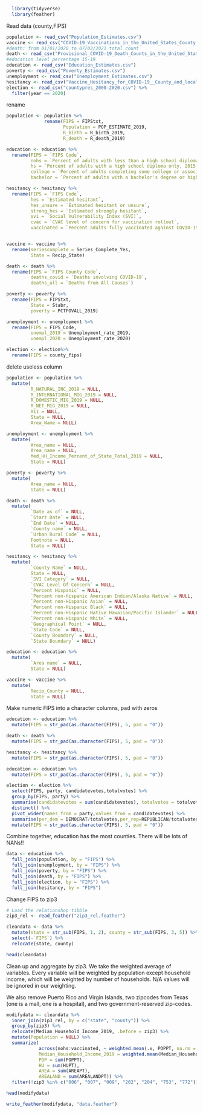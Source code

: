 ```r
  library(tidyverse)
  library(feather)
```

Read data (county,FIPS)


```r
population <- read_csv("Population_Estimates.csv")
vaccine <- read_csv("COVID-19_Vaccinations_in_the_United_States_County_data.gov.csv")
#death: from 01/01/2020 to 07/03/2021 total count
death <- read_csv("Provisional_COVID-19_Death_Counts_in_the_United_States_by_County.csv")
#education level percentage 15-19
education <- read_csv("Education_Estimates.csv")
poverty <- read_csv("Poverty_Estimates.csv")
unemployment <- read_csv("Unemployment_Estimates.csv")
hesitancy <- read_csv("Vaccine_Hesitancy_for_COVID-19__County_and_local_estimates.csv")
election <- read_csv("countypres_2000-2020.csv") %>%
  filter(year == 2020)
```

rename
```r
population <- population %>%
              rename(FIPS = FIPStxt,
                     Population = POP_ESTIMATE_2019,
                     R_birth = R_birth_2019,
                     R_death = R_death_2019)

education <- education %>%
  rename(FIPS = `FIPS Code`,
         nohs = `Percent of adults with less than a high school diploma, 2015-19`,
         hs = `Percent of adults with a high school diploma only, 2015-19`,
         college = `Percent of adults completing some college or associate's degree, 2015-19`,
         bachelor = `Percent of adults with a bachelor's degree or higher, 2015-19`)

hesitancy <- hesitancy %>%
  rename(FIPS = `FIPS Code`,
         hes = `Estimated hesitant`,
         hes_unsure = `Estimated hesitant or unsure`,
         strong_hes = `Estimated strongly hesitant`,
         svi = `Social Vulnerability Index (SVI)`,
         cvac = `CVAC level of concern for vaccination rollout`,
         vaccinated = `Percent adults fully vaccinated against COVID-19 (as of 6/10/21)`)


vaccine <- vaccine %>%
  rename(seriescomplete = Series_Complete_Yes,
         State = Recip_State)

death <- death %>%
  rename(FIPS = `FIPS County Code`,
         deaths_covid = `Deaths involving COVID-19`,
         deaths_all = `Deaths from All Causes`)

poverty <- poverty %>%
  rename(FIPS = FIPStxt,
         State = Stabr,
         poverty = PCTPOVALL_2019)

unemployment <- unemployment %>%
  rename(FIPS = FIPS_Code,
         unempl_2019 = Unemployment_rate_2019,
         unempl_2020 = Unemployment_rate_2020)

election <- election%>%
  rename(FIPS = county_fips)
```

delete useless column
```r
population <- population %>%
  mutate(
         R_NATURAL_INC_2019 = NULL,
         R_INTERNATIONAL_MIG_2019 = NULL,
         R_DOMESTIC_MIG_2019 = NULL,
         R_NET_MIG_2019 = NULL,
         X11 = NULL,
         State = NULL,
         Area_Name = NULL)

unemployment <- unemployment %>%
  mutate(
         Area_name = NULL,
         Area_name = NULL,
         Med_HH_Income_Percent_of_State_Total_2019 = NULL,
         State = NULL)

poverty <- poverty %>%
  mutate(
         Area_name = NULL,
         State = NULL)

death <- death %>%
  mutate(
         `Date as of` = NULL,
         `Start Date` = NULL,
         `End Date` = NULL,
         `County name` = NULL,
         `Urban Rural Code` = NULL,
         Footnote = NULL,
         State = NULL)

hesitancy <- hesitancy %>%
  mutate(
         `County Name` = NULL,
         State = NULL,
         `SVI Category` = NULL,
         `CVAC Level Of Concern` = NULL,
         `Percent Hispanic` = NULL,
         `Percent non-Hispanic American Indian/Alaska Native` = NULL,
         `Percent non-Hispanic Asian` = NULL,
         `Percent non-Hispanic Black` = NULL,
         `Percent non-Hispanic Native Hawaiian/Pacific Islander` = NULL,
         `Percent non-Hispanic White` = NULL,
         `Geographical Point` = NULL,
         `State Code` = NULL,
         `County Boundary` = NULL,
         `State Boundary` = NULL)

education <- education %>%
  mutate(
         `Area name` = NULL,
         State = NULL)

vaccine <- vaccine %>%
  mutate(
         Recip_County = NULL,
         State = NULL)

```

Make numeric FIPS into a character columns, pad with zeros
```r
education <- education %>%
  mutate(FIPS = str_pad(as.character(FIPS), 5, pad = "0"))

death <- death %>%
  mutate(FIPS = str_pad(as.character(FIPS), 5, pad = "0"))

hesitancy <- hesitancy %>%
  mutate(FIPS = str_pad(as.character(FIPS), 5, pad = "0"))

education <- education %>%
  mutate(FIPS = str_pad(as.character(FIPS), 5, pad = "0"))

election <- election %>%
  select(FIPS, party, candidatevotes,totalvotes) %>%
  group_by(FIPS, party) %>%
  summarise(candidatevotes = sum(candidatevotes), totalvotes = totalvotes) %>%
  distinct() %>%
  pivot_wider(names_from = party,values_from = candidatevotes) %>%
  summarise(per_dem = DEMOCRAT/totalvotes,per_rep=REPUBLICAN/totalvotes,per_other=OTHER/totalvotes,per_green=GREEN/totalvotes,per_lib=LIBERTARIAN/totalvotes) %>%
  mutate(FIPS = str_pad(as.character(FIPS), 5, pad = "0"))
```

Combine together, education has the most counties. There will be lots of NANs!!
```r
data <- education %>%
  full_join(population, by = "FIPS") %>%
  full_join(unemployment, by = "FIPS") %>%
  full_join(poverty, by = "FIPS") %>%
  full_join(death, by = "FIPS") %>%
  full_join(election, by = "FIPS") %>%
  full_join(hesitancy, by = "FIPS")
```

Change FIPS to zip3
```r
# Load the relationshop tibble
zip3_rel <- read_feather("zip3_rel.feather")
```

```r
cleandata <- data %>%
  mutate(state = str_sub(FIPS, 1, 2), county = str_sub(FIPS, 3, 5)) %>%
  select(-`FIPS`) %>%
  relocate(state, county)
```

```r
head(cleandata)
```

Clean up and aggregate by zip3. We take the weighted average of variables. Every variable will be weighted by population except household income, which will be weighted by number of households. N/A values will be ignored in our weighting.

We also remove Puerto Rico and Virgin Islands, two zipcodes from Texas (one is a mall, one is a hospital), and two government-reserved zip-codes.
```r
modifydata <- cleandata %>%
  inner_join(zip3_rel, by = c("state", "county")) %>%
  group_by(zip3) %>%
  relocate(Median_Household_Income_2019, .before = zip3) %>%
  mutate(Population = NULL) %>%
  summarize(
            across(nohs:vaccinated, ~ weighted.mean(.x, POPPT, na.rm = TRUE)),
            Median_Household_Income_2019 = weighted.mean(Median_Household_Income_2019, HUPT, na.rm = TRUE),
            POP = sum(POPPT),
            HU = sum(HUPT),
            AREA = sum(AREAPT),
            AREALAND = sum(AREALANDPT)) %>%
  filter(!zip3 %in% c("006", "007", "009", "202", "204", "753", "772"))
```


```r
head(modifydata)
```

```r
write_feather(modifydata, "data.feather")
```
